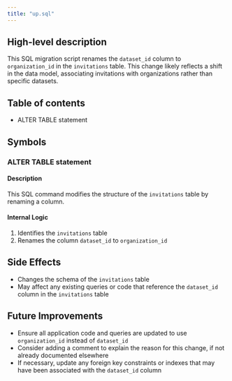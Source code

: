 ```yaml
---
title: "up.sql"
---
```


## High-level description
This SQL migration script renames the `dataset_id` column to `organization_id` in the `invitations` table. This change likely reflects a shift in the data model, associating invitations with organizations rather than specific datasets.

## Table of contents
- ALTER TABLE statement

## Symbols

### ALTER TABLE statement
#### Description
This SQL command modifies the structure of the `invitations` table by renaming a column.

#### Internal Logic
1. Identifies the `invitations` table
2. Renames the column `dataset_id` to `organization_id`

## Side Effects
- Changes the schema of the `invitations` table
- May affect any existing queries or code that reference the `dataset_id` column in the `invitations` table

## Future Improvements
- Ensure all application code and queries are updated to use `organization_id` instead of `dataset_id`
- Consider adding a comment to explain the reason for this change, if not already documented elsewhere
- If necessary, update any foreign key constraints or indexes that may have been associated with the `dataset_id` column